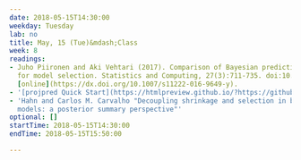 ```yaml
---
date: 2018-05-15T14:30:00
weekday: Tuesday
lab: no
title: May, 15 (Tue)&mdash;Class
week: 8
readings:
- Juho Piironen and Aki Vehtari (2017). Comparison of Bayesian predictive methods
  for model selection. Statistics and Computing, 27(3):711-735. doi:10.1007/s11222-016-9649-y.
  [online](https://dx.doi.org/10.1007/s11222-016-9649-y).
- '[projpred Quick Start](https://htmlpreview.github.io/?https://github.com/stan-dev/projpred/blob/master/vignettes/quickstart.html)'
- 'Hahn and Carlos M. Carvalho "Decoupling shrinkage and selection in bayesian linear
  models: a posterior summary perspective"'  
optional: []
startTime: 2018-05-15T14:30:00
endTime: 2018-05-15T15:50:00

---
```

